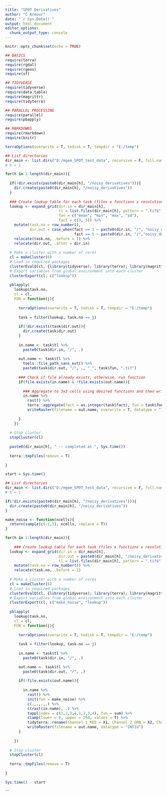 ```yaml
---
title: "SPOT Derivatives"
author: "C Armour"
date: "`r Sys.Date()`"
output: html_document
editor_options: 
  chunk_output_type: console
---
```


```r

knitr::opts_chunk$set(echo = TRUE)

## BASICS
require(terra)
require(rgdal)
require(rgeos)
require(sf)

## TIDYVERSE
require(tidyverse)
require(data.table)
require(magrittr)
require(tidyterra)

## PARALLEL PROCESSING
require(parallel)
require(pbapply)

## MARKDOWNS
require(rmarkdown)
require(knitr)

terraOptions(overwrite = T, todisk = T, tempdir = "E:/temp")

```

```r

## List directories
dir_main <- list.dirs("D:/mgem_SPOT_test_data", recursive = F, full.names = T)
# h = 1

for(h in 1:length(dir_main)){
  
  if(!dir.exists(paste0(dir_main[h], "/noisy_derivatives"))){
    dir.create(paste0(dir_main[h], "/noisy_derivatives"))
  }
  
  ### Create lookup table for each task (files x functions x resolutions)
  lookup <- expand_grid(dir.in = dir_main[h],
                        tl = list.files(dir_main[h], pattern = ".tif$", full.names = F),
                        fun = c("mean", "min", "max", "sd"),
                        fact = c(3, 5)) %>%
    mutate(task.no = row_number(),
           dir.out = case_when(fact == 3 ~ paste0(dir.in, "/", "noisy_derivatives/res_4p5"),
                               fact == 5 ~ paste0(dir.in, "/","noisy_derivatives/res_7p5"))) %>%
    relocate(task.no, .before = 1) %>%
    relocate(dir.out, .after = dir.in)
  
  # Make a cluster with a number of cores
  cl = makeCluster(6)
  # Load in required packages
  clusterEvalQ(cl, {library(tidyverse); library(terra); library(magrittr); library(tidyterra)})
  # Export variables from global environment into each cluster
  clusterExport(cl, c("lookup"))
  
  pblapply(
    lookup$task.no,
    cl = cl,
    FUN = function(j){
      
      terraOptions(overwrite = T, todisk = T, tempdir = "E:/temp")
      
      task = filter(lookup, task.no == j)
      
      if(!dir.exists(task$dir.out)){
        dir.create(task$dir.out)
      }
      
      in.name <- task$tl %>%
        paste0(task$dir.in, "/", .)
      
      out.name <- task$tl %>%
        tools::file_path_sans_ext() %>%
        paste0(task$dir.out, "/", ., "_", task$fun, ".tif")
      
      ### Check if file already exists, otherwise, run function
      if(file.exists(in.name) & !file.exists(out.name)){
        
        ### Aggregate to 3x3 cells using desired functions and then write to output dir
        in.name %>%
          rast() %>%
          terra::aggregate(fact = as.integer(task$fact), fun = task$fun) %>%
          writeRaster(filename = out.name, overwrite = T, datatype = "INT1U")
        
      }
    })
  
  # Stop cluster
  stopCluster(cl)
  
  paste0(dir_main[h], " -- completed at ", Sys.time())
  
  terra::tmpFiles(remove = T)
  
}


```

```r

start = Sys.time()

## List directories
dir_main <- list.dirs("D:/mgem_SPOT_test_data", recursive = F, full.names = T)
# h = 1

if(!dir.exists(paste0(dir_main[h], "/noisy_derivatives"))){
  dir.create(paste0(dir_main[h], "/noisy_derivatives"))
}

make_noise <- function(ncells){
  return(sample(c(-1,1), ncells, replace = T))
}

for(h in 1:length(dir_main)){
  
    ### Create lookup table for each task (files x functions x resolutions)
  lookup <- expand_grid(dir.in = dir_main[h],
                        dir.out = paste0(dir_main[h], "/noisy_derivatives"),
                        tl = list.files(dir_main[h], pattern = ".tif$", full.names = F)) %>%
    mutate(task.no = row_number()) %>%
    relocate(task.no, .before = 1)
  
  # Make a cluster with a number of cores
  cl = makeCluster(6)
  # Load in required packages
  clusterEvalQ(cl, {library(tidyverse); library(terra); library(magrittr); library(tidyterra)})
  # Export variables from global environment into each cluster
  clusterExport(cl, c("make_noise", "lookup"))
  
  pblapply(
    lookup$task.no,
    cl = cl,
    FUN = function(j){
      
      terraOptions(overwrite = T, todisk = T, tempdir = "E:/temp")
      
      task = filter(lookup, task.no == j)
      
      in.name <- task$tl %>%
        paste0(task$dir.in, "/", .)

      out.name <- task$tl %>%
        paste0(task$dir.out, "/", .)
      
      if(!file.exists(out.name)){
        
        in.name %>%
          rast() %>%
          init(fun = make_noise) %>%
          c(.,.,.,.) %>%
          c(rast(in.name), .) %>%
          tapp(index = c(1,2,3,4,1,2,3,4), fun = sum) %>%
          clamp(lower = 0, upper = 254, values = T) %>%
          tidyterra::rename(Channel_1_RED = X1, Channel_2_GRN = X2, Channel_3_BLUE = X3, Channel_4_NIR = X4) %>%
          writeRaster(filename = out.name, datatype = "INT1U")
      }
      
    })
  
  # Stop cluster
  stopCluster(cl)
  
  terra::tmpFiles(remove = T)
  
}

Sys.time() - start


```

```

